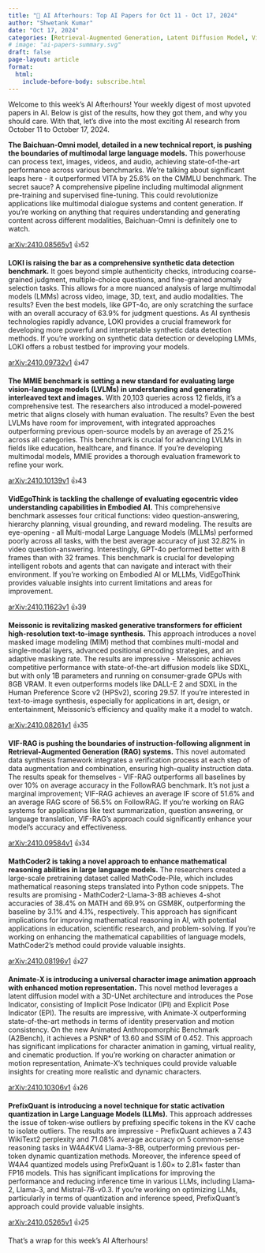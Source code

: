 ```yaml
---
title: "🌙 AI Afterhours: Top AI Papers for Oct 11 - Oct 17, 2024"
author: "Shwetank Kumar"
date: "Oct 17, 2024"
categories: [Retrieval-Augmented Generation, Latent Diffusion Model, Vision-Language Models, Synthetic Data Detection, Multimodal_Language_Models, Embodied AI, Large Language Models, Text-to-Image Synthesis, Natural Language Processing]
# image: "ai-papers-summary.svg"
draft: false
page-layout: article
format:
  html:
    include-before-body: subscribe.html
---
```


Welcome to this week's AI Afterhours! Your weekly digest of most upvoted papers in AI. Below is gist of the results, how they got them, and why you should care. With that, let's dive into the most exciting AI research from October 11 to October 17, 2024.

**The Baichuan-Omni model, detailed in a new technical report, is pushing the boundaries of multimodal large language models.** This powerhouse can process text, images, videos, and audio, achieving state-of-the-art performance across various benchmarks. We're talking about significant leaps here - it outperformed VITA by 25.6% on the CMMLU benchmark. The secret sauce? A comprehensive pipeline including multimodal alignment pre-training and supervised fine-tuning. This could revolutionize applications like multimodal dialogue systems and content generation. If you're working on anything that requires understanding and generating content across different modalities, Baichuan-Omni is definitely one to watch.

[arXiv:2410.08565v1](https://arxiv.org/pdf/2410.08565v1) 👍52

**LOKI is raising the bar as a comprehensive synthetic data detection benchmark.** It goes beyond simple authenticity checks, introducing coarse-grained judgment, multiple-choice questions, and fine-grained anomaly selection tasks. This allows for a more nuanced analysis of large multimodal models (LMMs) across video, image, 3D, text, and audio modalities. The results? Even the best models, like GPT-4o, are only scratching the surface with an overall accuracy of 63.9% for judgment questions. As AI synthesis technologies rapidly advance, LOKI provides a crucial framework for developing more powerful and interpretable synthetic data detection methods. If you're working on synthetic data detection or developing LMMs, LOKI offers a robust testbed for improving your models.

[arXiv:2410.09732v1](https://arxiv.org/pdf/2410.09732v1) 👍47

**The MMIE benchmark is setting a new standard for evaluating large vision-language models (LVLMs) in understanding and generating interleaved text and images.** With 20,103 queries across 12 fields, it's a comprehensive test. The researchers also introduced a model-powered metric that aligns closely with human evaluation. The results? Even the best LVLMs have room for improvement, with integrated approaches outperforming previous open-source models by an average of 25.2% across all categories. This benchmark is crucial for advancing LVLMs in fields like education, healthcare, and finance. If you're developing multimodal models, MMIE provides a thorough evaluation framework to refine your work.

[arXiv:2410.10139v1](https://arxiv.org/pdf/2410.10139v1) 👍43

**VidEgoThink is tackling the challenge of evaluating egocentric video understanding capabilities in Embodied AI.** This comprehensive benchmark assesses four critical functions: video question-answering, hierarchy planning, visual grounding, and reward modeling. The results are eye-opening - all Multi-modal Large Language Models (MLLMs) performed poorly across all tasks, with the best average accuracy of just 32.82% in video question-answering. Interestingly, GPT-4o performed better with 8 frames than with 32 frames. This benchmark is crucial for developing intelligent robots and agents that can navigate and interact with their environment. If you're working on Embodied AI or MLLMs, VidEgoThink provides valuable insights into current limitations and areas for improvement.

[arXiv:2410.11623v1](https://arxiv.org/pdf/2410.11623v1) 👍39

**Meissonic is revitalizing masked generative transformers for efficient high-resolution text-to-image synthesis.** This approach introduces a novel masked image modeling (MIM) method that combines multi-modal and single-modal layers, advanced positional encoding strategies, and an adaptive masking rate. The results are impressive - Meissonic achieves competitive performance with state-of-the-art diffusion models like SDXL, but with only 1B parameters and running on consumer-grade GPUs with 8GB VRAM. It even outperforms models like DALL-E 2 and SDXL in the Human Preference Score v2 (HPSv2), scoring 29.57. If you're interested in text-to-image synthesis, especially for applications in art, design, or entertainment, Meissonic's efficiency and quality make it a model to watch.

[arXiv:2410.08261v1](https://arxiv.org/pdf/2410.08261v1) 👍35

**VIF-RAG is pushing the boundaries of instruction-following alignment in Retrieval-Augmented Generation (RAG) systems.** This novel automated data synthesis framework integrates a verification process at each step of data augmentation and combination, ensuring high-quality instruction data. The results speak for themselves - VIF-RAG outperforms all baselines by over 10% on average accuracy in the FollowRAG benchmark. It's not just a marginal improvement; VIF-RAG achieves an average IF score of 51.6% and an average RAG score of 56.5% on FollowRAG. If you're working on RAG systems for applications like text summarization, question answering, or language translation, VIF-RAG's approach could significantly enhance your model's accuracy and effectiveness.

[arXiv:2410.09584v1](https://arxiv.org/pdf/2410.09584v1) 👍34

**MathCoder2 is taking a novel approach to enhance mathematical reasoning abilities in large language models.** The researchers created a large-scale pretraining dataset called MathCode-Pile, which includes mathematical reasoning steps translated into Python code snippets. The results are promising - MathCoder2-Llama-3-8B achieves 4-shot accuracies of 38.4% on MATH and 69.9% on GSM8K, outperforming the baseline by 3.1% and 4.1%, respectively. This approach has significant implications for improving mathematical reasoning in AI, with potential applications in education, scientific research, and problem-solving. If you're working on enhancing the mathematical capabilities of language models, MathCoder2's method could provide valuable insights.

[arXiv:2410.08196v1](https://arxiv.org/pdf/2410.08196v1) 👍27

**Animate-X is introducing a universal character image animation approach with enhanced motion representation.** This novel method leverages a latent diffusion model with a 3D-UNet architecture and introduces the Pose Indicator, consisting of Implicit Pose Indicator (IPI) and Explicit Pose Indicator (EPI). The results are impressive, with Animate-X outperforming state-of-the-art methods in terms of identity preservation and motion consistency. On the new Animated Anthropomorphic Benchmark (A2Bench), it achieves a PSNR* of 13.60 and SSIM of 0.452. This approach has significant implications for character animation in gaming, virtual reality, and cinematic production. If you're working on character animation or motion representation, Animate-X's techniques could provide valuable insights for creating more realistic and dynamic characters.

[arXiv:2410.10306v1](https://arxiv.org/pdf/2410.10306v1) 👍26

**PrefixQuant is introducing a novel technique for static activation quantization in Large Language Models (LLMs).** This approach addresses the issue of token-wise outliers by prefixing specific tokens in the KV cache to isolate outliers. The results are impressive - PrefixQuant achieves a 7.43 WikiText2 perplexity and 71.08% average accuracy on 5 common-sense reasoning tasks in W4A4KV4 Llama-3-8B, outperforming previous per-token dynamic quantization methods. Moreover, the inference speed of W4A4 quantized models using PrefixQuant is 1.60× to 2.81× faster than FP16 models. This has significant implications for improving the performance and reducing inference time in various LLMs, including Llama-2, Llama-3, and Mistral-7B-v0.3. If you're working on optimizing LLMs, particularly in terms of quantization and inference speed, PrefixQuant's approach could provide valuable insights.

[arXiv:2410.05265v1](https://arxiv.org/pdf/2410.05265v1) 👍25

That's a wrap for this week's AI Afterhours! 